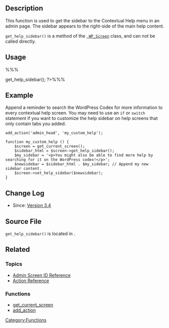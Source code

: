 {{Stub}}

== Description ==

This function is used to get the sidebar to the Contextual Help menu in an admin page. The sidebar appears to the right-side of the main help content.

<tt>get_help_sidebar()</tt> is a method of the <tt>[[Class_Reference/WP_Screen | WP_Screen]]</tt> class, and can not be called directly.

== Usage ==

%%%<?php
$screen = get_current_screen();
$sidebar_html = $screen->get_help_sidebar();
?>%%%

== Example ==
Append a reminder to search the WordPress Codex for more information to every contextual help screen. You may need to use an <code>if</code> or <code>switch</code> statement if you want to customize the help sidebar on help screens that only contain tabs you added.

<pre>
add_action('admin_head', 'my_custom_help');

function my_custom_help () {
    $screen = get_current_screen();
    $sidebar_html = $screen->get_help_sidebar();
    $my_sidebar = '<p>You might also be able to find more help by searching for it on the WordPress codex!</p>';
    $newsidebar = $sidebar_html . $my_sidebar; // Append my new sidebar content.
    $screen->set_help_sidebar($newsidebar);
}
</pre>

== Change Log ==

* Since: [[Version 3.4]]

== Source File ==

<tt>get_help_sidebar()</tt> is located in {{Trac|wp-admin/includes/screen.php}}.

== Related ==

=== Topics ===
* [[Plugin_API/Admin_Screen_Reference|Admin Screen ID Reference]]
* [[Plugin_API/Action_Reference|Action Reference]]

=== Functions ===

* [[Function Reference/get_current_screen|get_current_screen]]
* [[Function Reference/add_action|add_action]]

[[Category:Functions]]